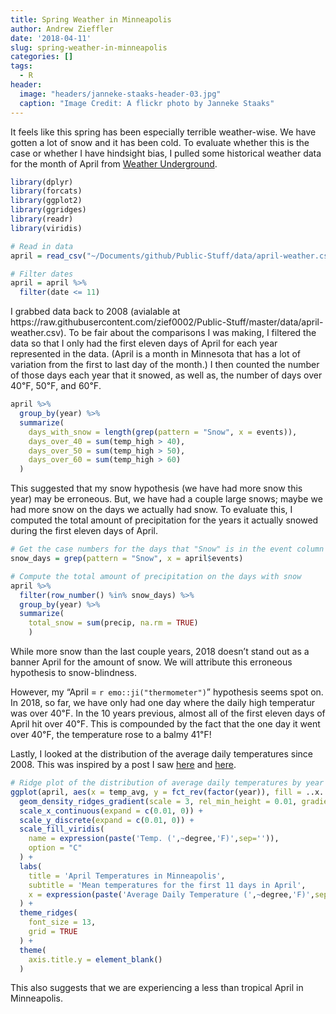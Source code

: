 ```yaml
---
title: Spring Weather in Minneapolis
author: Andrew Zieffler
date: '2018-04-11'
slug: spring-weather-in-minneapolis
categories: []
tags:
  - R
header:
  image: "headers/janneke-staaks-header-03.jpg"
  caption: "Image Credit: A flickr photo by Janneke Staaks"  
---
```


It feels like this spring has been especially terrible weather-wise. We have gotten a lot of snow and it has been cold. To evaluate whether this is the case or whether I have hindsight bias, I pulled some historical weather data for the month of April from [Weather Underground]().

```r
library(dplyr)
library(forcats)
library(ggplot2)
library(ggridges)
library(readr)
library(viridis)

# Read in data
april = read_csv("~/Documents/github/Public-Stuff/data/april-weather.csv")

# Filter dates
april = april %>%
  filter(date <= 11)
```

I grabbed data back to 2008 (avialable at https://raw.githubusercontent.com/zief0002/Public-Stuff/master/data/april-weather.csv). To be fair about the comparisons I was making, I filtered the data
so that I only had the first eleven days of April for each year represented in the data. (April is a month in Minnesota that has a lot of variation from the first to last day of the month.) I then counted the number of those days each year that it snowed, as well as, the number of days over 40&#8457;, 50&#8457;, and 60&#8457;.

```r
april %>%
  group_by(year) %>%
  summarize(
    days_with_snow = length(grep(pattern = "Snow", x = events)),
    days_over_40 = sum(temp_high > 40),
    days_over_50 = sum(temp_high > 50),
    days_over_60 = sum(temp_high > 60)
  )
```

This suggested that my snow hypothesis (we have had more snow this year) may be erroneous. But, we have had a couple large snows; maybe we had more snow on the days we actually had snow. To evaluate this, I computed the total amount of precipitation for the years it actually snowed during the first eleven days of April.

```r
# Get the case numbers for the days that "Snow" is in the event column
snow_days = grep(pattern = "Snow", x = april$events)

# Compute the total amount of precipitation on the days with snow
april %>%
  filter(row_number() %in% snow_days) %>%
  group_by(year) %>%
  summarize(
    total_snow = sum(precip, na.rm = TRUE)
    )
```

While more snow than the last couple years, 2018 doesn't stand out as a banner April for the amount of snow. We will attribute this erroneous hypothesis to snow-blindness.

However, my "April = `r emo::ji("thermometer")`" hypothesis seems spot on. In 2018, so far, we have only had one day where the daily high temperatur was over 40&#8457;. In the 10 years previous, almost all of the first eleven days of April hit over 40&#8457;. This is compounded by the fact that the one day it went over 40&#8457;, the temperature rose to a balmy 41&#8457;!

Lastly, I looked at the distribution of the average daily temperatures since 2008. This was inspired by a post I saw [here](https://cran.r-project.org/web/packages/ggridges/vignettes/gallery.html) and [here](http://austinwehrwein.com/data-visualization/it-brings-me-ggjoy/).

```r
# Ridge plot of the distribution of average daily temperatures by year
ggplot(april, aes(x = temp_avg, y = fct_rev(factor(year)), fill = ..x..)) +
  geom_density_ridges_gradient(scale = 3, rel_min_height = 0.01, gradient_lwd = 1.) +
  scale_x_continuous(expand = c(0.01, 0)) +
  scale_y_discrete(expand = c(0.01, 0)) +
  scale_fill_viridis(
    name = expression(paste('Temp. (',~degree,'F)',sep='')), 
    option = "C"
  ) +
  labs(
    title = 'April Temperatures in Minneapolis',
    subtitle = 'Mean temperatures for the first 11 days in April',
    x = expression(paste('Average Daily Temperature (',~degree,'F)',sep=''))
  ) +
  theme_ridges(
    font_size = 13, 
    grid = TRUE
  ) + 
  theme(
    axis.title.y = element_blank()
  )
```

This also suggests that we are experiencing a less than tropical April in Minneapolis.

